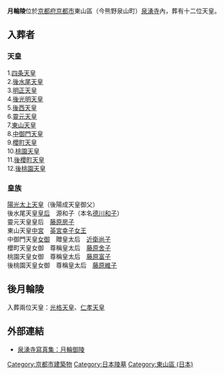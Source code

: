 '''月輪陵'''位於[[京都府|京都府]][[京都市|京都市]]東山區（今熊野泉山町）[[泉湧寺|泉湧寺]]內，葬有十二位天皇。


==入葬者==

===天皇===
1.[[四条天皇|四条天皇]]<br>
2.[[後水尾天皇|後水尾天皇]]<br>
3.[[明正天皇|明正天皇]]<br>
4.[[後光明天皇|後光明天皇]]<br>
5.[[後西天皇|後西天皇]]<br>
6.[[靈元天皇|靈元天皇]]<br>
7.[[東山天皇|東山天皇]]<br>
8.[[中御門天皇|中御門天皇]]<br>
9.[[櫻町天皇|櫻町天皇]]<br>
10.[[桃園天皇|桃園天皇]]<br>
11.[[後櫻町天皇|後櫻町天皇]]<br>
12.[[後桃園天皇|後桃園天皇]]

===皇族===
[[誠仁親王|陽光太上天皇]]（後陽成天皇御父）<br>
後水尾天皇[[皇后|皇后]]　源和子（本名[[德川和子|德川和子]]）<br>
靈元天皇皇后　[[鹰司房子|藤原房子]]<br>
東山天皇[[中宮|中宮]]　[[英宮幸子女王|英宮幸子女王]]<br>
中御門天皇[[女御|女御]]　贈皇太后　[[近衛尚子|近衛尚子]]<br>
櫻町天皇女御　尊稱皇太后　[[二条舍子|藤原舍子]]<br>
桃園天皇女御　尊稱皇太后　[[一条富子|藤原富子]]<br>
後桃園天皇女御　尊稱皇太后　[[近衛維子|藤原維子]]

==後月輪陵==

入葬兩位天皇：[[光格天皇|光格天皇]]、[[仁孝天皇|仁孝天皇]]

==外部連結==
*[http://www.mitera.org/HTML/GALLERY/TSUKI~1.HTM 泉湧寺寫真集：月輪御陵] {{Wayback|url=http://www.mitera.org/HTML/GALLERY/TSUKI~1.HTM |date=20080305033115 }}

[[Category:京都市建築物|Category:京都市建築物]]
[[Category:日本陵墓|Category:日本陵墓]]
[[Category:東山區_(日本)|Category:東山區 (日本)]]